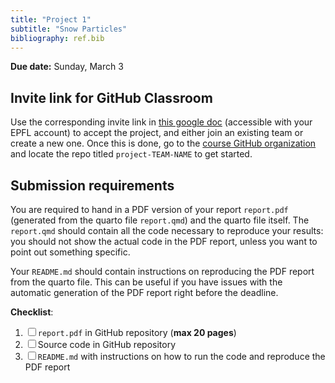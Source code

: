 ```yaml
---
title: "Project 1"
subtitle: "Snow Particles"
bibliography: ref.bib
---
```



::: callout-important
**Due date:** Sunday, March 3
:::

::: {.callout-note collapse="true"}
# Invite link for GitHub Classroom

Use the corresponding invite link in [this google doc](https://docs.google.com/document/d/1afF2fwIfGWERRVEiZRsjQilJc3vNa6i4ncfPBSvJJD0/edit?usp=sharing) (accessible with your EPFL account) to accept the project, and either join an existing team or create a new one. Once this is done, go to the [course GitHub organization](https://github.com/MATH-516) and locate the repo titled `project-TEAM-NAME` to get started.
:::

::: {.callout-warning collapse="true"}
# Submission requirements

You are required to hand in a PDF version of your report `report.pdf` (generated from the quarto file `report.qmd`) and the quarto file itself. The `report.qmd` should contain all the code necessary to reproduce your results: you should not show the actual code in the PDF report, unless you want to point out something specific.

Your `README.md` should contain instructions on reproducing the PDF report from the quarto file. This can be useful if you have issues with the automatic generation of the PDF report right before the deadline.

**Checklist**:

1. [ ] `report.pdf` in GitHub repository (**max 20 pages**)
2. [ ]  Source code in GitHub repository 
3. [ ] `README.md` with instructions on how to run the code and reproduce the PDF report
:::
